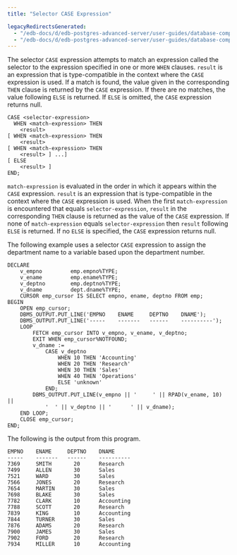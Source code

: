 ```yaml
---
title: "Selector CASE Expression"

legacyRedirectsGenerated:
  - "/edb-docs/d/edb-postgres-advanced-server/user-guides/database-compatibility-stored-procedural-language-guide/13/selector_case_expression.html"
  - "/edb-docs/d/edb-postgres-advanced-server/user-guides/database-compatibility-stored-procedural-language-guide/latest/selector_case_expression.html"
---
```


<div id="selector_case_expression" class="registered_link"></div>

The selector `CASE` expression attempts to match an expression called the selector to the expression specified in one or more `WHEN` clauses. `result` is an expression that is type-compatible in the context where the `CASE` expression is used. If a match is found, the value given in the corresponding `THEN` clause is returned by the `CASE` expression. If there are no matches, the value following `ELSE` is returned. If `ELSE` is omitted, the `CASE` expression returns null.

```text
CASE <selector-expression>
  WHEN <match-expression> THEN
    <result>
[ WHEN <match-expression> THEN
    <result>
[ WHEN <match-expression> THEN
    <result> ] ...]
[ ELSE
    <result> ]
END;
```

`match-expression` is evaluated in the order in which it appears within the `CASE` expression. `result` is an expression that is type-compatible in the context where the `CASE` expression is used. When the first `match-expression` is encountered that equals `selector-expression`, `result` in the corresponding `THEN` clause is returned as the value of the `CASE` expression. If none of `match-expression` equals `selector-expression` then `result` following `ELSE` is returned. If no `ELSE` is specified, the `CASE` expression returns null.

The following example uses a selector `CASE` expression to assign the department name to a variable based upon the department number.

```text
DECLARE
    v_empno         emp.empno%TYPE;
    v_ename         emp.ename%TYPE;
    v_deptno        emp.deptno%TYPE;
    v_dname         dept.dname%TYPE;
    CURSOR emp_cursor IS SELECT empno, ename, deptno FROM emp;
BEGIN
    OPEN emp_cursor;
    DBMS_OUTPUT.PUT_LINE('EMPNO    ENAME     DEPTNO    DNAME');
    DBMS_OUTPUT.PUT_LINE('-----    -------   ------    ----------');
    LOOP
        FETCH emp_cursor INTO v_empno, v_ename, v_deptno;
        EXIT WHEN emp_cursor%NOTFOUND;
        v_dname :=
            CASE v_deptno
                WHEN 10 THEN 'Accounting'
                WHEN 20 THEN 'Research'
                WHEN 30 THEN 'Sales'
                WHEN 40 THEN 'Operations'
                ELSE 'unknown'
            END;
        DBMS_OUTPUT.PUT_LINE(v_empno || '     ' || RPAD(v_ename, 10) ||
            '  ' || v_deptno || '      ' || v_dname);
    END LOOP;
    CLOSE emp_cursor;
END;
```

The following is the output from this program.

```text
EMPNO    ENAME     DEPTNO    DNAME
-----    -------   ------    ----------
7369     SMITH       20      Research
7499     ALLEN       30      Sales
7521     WARD        30      Sales
7566     JONES       20      Research
7654     MARTIN      30      Sales
7698     BLAKE       30      Sales
7782     CLARK       10      Accounting
7788     SCOTT       20      Research
7839     KING        10      Accounting
7844     TURNER      30      Sales
7876     ADAMS       20      Research
7900     JAMES       30      Sales
7902     FORD        20      Research
7934     MILLER      10      Accounting
```
